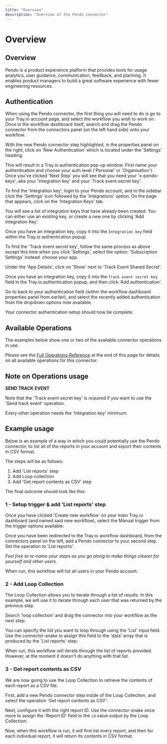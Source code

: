 ```yaml
---
title: "Overview"
description: "Overview of the Pendo connector"
---
```


# Overview

## Overview

Pendo is a product experience platform that provides tools for usage analytics, user guidance, communication, feedback, and planning. It enables product managers to build a great software experience with fewer engineering resources.

## Authentication

When using the Pendo connector, the first thing you will need to do is go to your Tray.io account page, and select the workflow you wish to work on. Once in the workflow dashboard itself, search and drag the Pendo connector from the connectors panel (on the left hand side) onto your workflow.

With the new Pendo connector step highlighted, in the properties panel on the right, click on 'New Authentication' which is located under the 'Settings' heading.

This will result in a Tray.io authentication pop-up window. First name your authentication and choose your auth level ('Personal' or 'Organisation'). Once you've clicked 'Next Step' you will see that you need your 'x-pendo-keys', aka your 'Integration key' and your 'Track event secret key'.

To find the 'Integration key', login to your Pendo account, and in the sidebar click the 'Settings' icon followed by the 'Integrations' option. On the page that appears, click on the 'Integration Keys' tab.

You will see a list of integration keys that have already been created. You can either use an existing key, or create a new one by clicking 'Add Integration Key'.

Once you have an integration key, copy it into the `Integration key` field within the Tray.io authentication popup.

To find the 'Track event secret key', follow the same process as above except this time when you click 'Settings', select the option: 'Subscription Settings' instead. choose your app.

Under the 'App Details', click on 'Show' next to 'Track Event Shared Secret'.

Once you have an integration key, copy it into the `Track event secret key` field in the Tray.io authentication popup, and then click 'Add authentication'.

Go to back to your authentication field (within the workflow dashboard properties panel from earlier), and select the recently added authentication from the dropdown options now available.

Your connector authentication setup should now be complete.

## Available Operations

The examples below show one or two of the available connector operations in use.

Please see the [Full Operations Reference](#operationsFull) at the end of this page for details on all available operations for this connector.

## Note on Operations usage

**SEND TRACK EVENT**

Note that the 'Track event secret key' is *required* if you want to use the 'Send track event' operation.

Every other operation needs the 'Integration key' minimum.

## Example usage

Below is an example of a way in which you could potentially use the Pendo connector, to list all of the reports in your account and export their contents in CSV format.

The steps will be as follows:

1. Add 'List reports' step
2. Add Loop collection
3. Add 'Get report contents as CSV' step

The final outcome should look like this:

### 1 - Setup trigger & add 'List reports' step

Once you have clicked 'Create new workflow' on your main Tray.io dashboard (and named said new workflow), select the Manual trigger from the trigger options available:

Once you have been redirected to the Tray.io workflow dashboard, from the connectors panel on the left, add a Pendo connector to your second step. Set the operation to 'List reports'.

*Feel free to re-name your steps as you go along to make things clearer for yourself and other users.*

When run, this workflow will list all users in your Pendo account.

### 2 - Add Loop Collection

The Loop Collection allows you to iterate through a list of results. In this example, we will use it to iterate through each user that was returned by the previous step.

Search 'loop collection' and drag the connector into your workflow as the next step:

You can specify the list you want to loop through using the 'List' input field. Use the connector-snake to assign this field to the 'data' array that is produced by the 'List reports' step:

When run, this workflow will iterate through the list of reports provided. However, at the moment it doesn't do anything with that list.

### 3 - Get report contents as CSV

We are now going to use the Loop Collection to retrieve the contents of each report as a CSV file.

First, add a new Pendo connector step inside of the Loop Collection, and select the operation 'Get report contents as CSV':

Next, configure it with the right report ID. Use the connector-snake once more to assign the 'Report ID' field to the `id` value output by the Loop Collection:

Now, when this workflow is run, it will first list every report, and then for each individual report, it will return its contents in CSV format.
